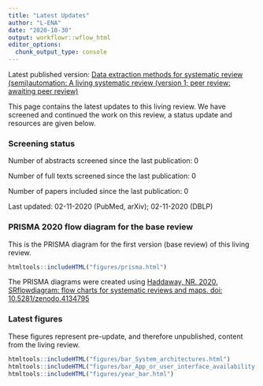 ```yaml
---
title: "Latest Updates"
author: "L-ENA"
date: "2020-10-30"
output: workflowr::wflow_html
editor_options:
  chunk_output_type: console
---
```


Latest published version: [ Data extraction methods for systematic review (semi)automation: A living systematic review (version 1; peer review: awaiting peer review)](https://f1000research.com/articles/10-401)

This page contains the latest updates to this living review. We have screened and continued the work on this review, a status update and resources are given below.

### Screening status
Number of abstracts screened since the last publication: 0

Number of full texts screened since the last publication: 0

Number of papers included since the last publication: 0

Last updated: 02-11-2020 (PubMed, arXiv); 02-11-2020 (DBLP)

### PRISMA 2020 flow diagram for the base review

This is the PRISMA diagram for the first version (base review) of this living review.

```r
htmltools::includeHTML("figures/prisma.html")

```

The PRISMA diagrams were created using [Haddaway, NR. 2020. SRflowdiagram: flow charts for systematic reviews and maps. doi: 10.5281/zenodo.4134795](https://zenodo.org/record/4134795#.X67YUlCnxaQ)

### Latest figures

These figures represent pre-update, and therefore unpublished, content from the living review. 

```r
htmltools::includeHTML("figures/bar_System_architectures.html")
htmltools::includeHTML("figures/bar_App_or_user_interface_availability.html")
htmltools::includeHTML("figures/year_bar.html")
```





